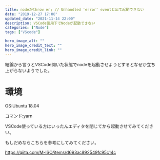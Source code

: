 ```yaml
---
title: nodeがthrow er; // Unhandled 'error' eventと出て起動できない
date: "2019-12-27 17:06"
updated_date: "2021-11-14 22:00"
description: VSCode使用下でNodeが起動できない
categories: ["Node"]
tags: ["VScode"]

hero_image_alt: ""
hero_image_credit_text: ""
hero_image_credit_link: ""
---
```

結論から言うとVSCode開いた状態でnodeを起動させようとするとなぜか立ち上がらないようでした。

# 環境
OS:Ubuntu 18.04

コマンド:yarn

VSCode使っている方はいったんエディタを閉じてから起動させてみてください。

もしだめならこちらを参考にしてみてください。

https://qiita.com/M-ISO/items/d693ac892549fc95c14c
